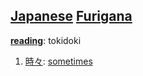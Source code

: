 == [[Japanese]] [[Furigana]] ==                                          

'''[[reading]]''': tokidoki

# [[時々]]: [[sometimes]]